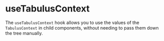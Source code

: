 # useTabulusContext

The `useTabulusContext` hook allows you to use the values of the `TabulusContext` in child
components, without needing to pass them down the tree manually.

